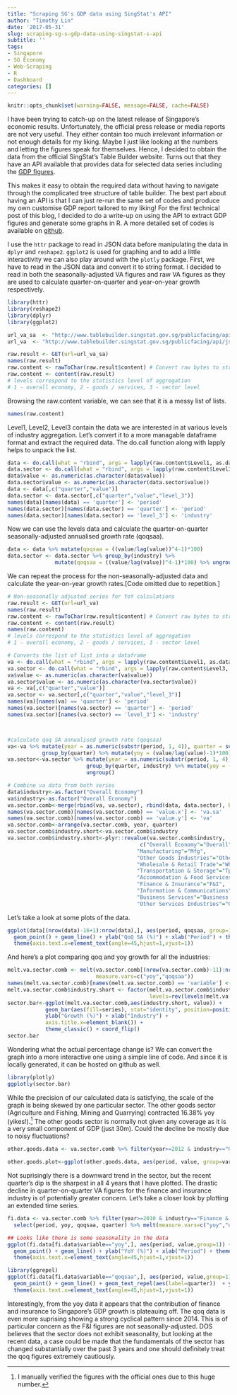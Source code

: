 ```yaml
---
title: "Scraping SG's GDP data using SingStat's API"
author: "Timothy Lin"
date: '2017-05-31'
slug: scraping-sg-s-gdp-data-using-singstat-s-api
subtitle: ''
tags:
- Singapore
- SG Economy
- Web-Scraping
- R
- Dashboard
categories: []
---
```


```r
knitr::opts_chunk$set(warning=FALSE, message=FALSE, cache=FALSE)
```

I have been trying to catch-up on the latest release of Singapore's economic results. Unfortunately, the official press release or media reports are not very useful. They either contain too much irrelevant information or not enough details for my liking. Maybe I just like looking at the numbers and letting the figures speak for themselves. Hence, I decided to obtain the data from the official SingStat's Table Builder website. Turns out that they have an API available that provides data for selected data series including the [GDP figures](http://www.tablebuilder.singstat.gov.sg/publicfacing/initApiList.action).  

This makes it easy to obtain the required data without having to navigate through the complicated tree structure of table builder. The best part about having an API is that I can just re-run the same set of codes and produce my own customise GDP report tailored to my liking! For the first technical post of this blog, I decided to do a write-up on using the API to extract GDP figures and generate some graphs in R. A more detailed set of codes is available on [github](https://github.com/timlrx/sg-econ-api).

I use the `httr` package to read in JSON data before manipulating the data in `dplyr` and `reshape2`. `ggplot2` is used for graphing and to add a little interactivity we can also play around with the `plotly` package. First, we have to read in the JSON data and convert it to string format. I decided to read in both the seasonally-adjusted VA figures and raw VA figures as they are used to calculate quarter-on-quarter and year-on-year growth respectively.

```r
library(httr)
library(reshape2)
library(dplyr)
library(ggplot2)

url_va_sa  <- "http://www.tablebuilder.singstat.gov.sg/publicfacing/api/json/title/12411.json"
url_va  <- "http://www.tablebuilder.singstat.gov.sg/publicfacing/api/json/title/12407.json"

raw.result <- GET(url=url_va_sa)
names(raw.result)
raw.content <- rawToChar(raw.result$content) # Convert raw bytes to string
raw.content <- content(raw.result)
# levels correspond to the statistics level of aggregation
# 1 - overall economy, 2 - goods / services, 3 - sector level
```

Browsing the raw.content variable, we can see that it is a messy list of lists. 

```r
names(raw.content)
```

Level1, Level2, Level3 contain the data we are interested in at various levels of industry aggregation. Let's convert it to a more managable dataframe format and extract the required data. The do.call function along with lapply helps to unpack the list. 

```r
data <- do.call(what = "rbind", args = lapply(raw.content$Level1, as.data.frame))
data.sector <- do.call(what = "rbind", args = lapply(raw.content$Level3, as.data.frame))
data$value <- as.numeric(as.character(data$value))
data.sector$value <- as.numeric(as.character(data.sector$value))
data <- data[,c("quarter","value")]
data.sector <- data.sector[,c("quarter","value","level_3")]
names(data)[names(data) == 'quarter'] <- 'period'
names(data.sector)[names(data.sector) == 'quarter'] <- 'period'
names(data.sector)[names(data.sector) == 'level_3'] <- 'industry'
```

Now we can use the levels data and calculate the quarter-on-quarter seasonally-adjusted annualised growth rate (qoqsaa). 

```r
data <- data %>% mutate(qoqsaa = ((value/lag(value))^4-1)*100)
data.sector <- data.sector %>% group_by(industry) %>% 
               mutate(qoqsaa = ((value/lag(value))^4-1)*100) %>% ungroup()
```

We can repeat the process for the non-seasonally-adjusted data and calculate the year-on-year growth rates.[Code omitted due to repetition.]  

```r
# Non-seasonally adjusted series for YoY calculations
raw.result <- GET(url=url_va)
names(raw.result)
raw.content <- rawToChar(raw.result$content) # Convert raw bytes to string
raw.content <- content(raw.result)
names(raw.content)
# levels correspond to the statistics level of aggregation
# 1 - overall economy, 2 - goods / services, 3 - sector level

# Converts the list of list into a dataframe
va <- do.call(what = "rbind", args = lapply(raw.content$Level1, as.data.frame))
va.sector <- do.call(what = "rbind", args = lapply(raw.content$Level3, as.data.frame))
va$value <- as.numeric(as.character(va$value))
va.sector$value <- as.numeric(as.character(va.sector$value))
va <- va[,c("quarter","value")]
va.sector <- va.sector[,c("quarter","value","level_3")]
names(va)[names(va) == 'quarter'] <- 'period'
names(va.sector)[names(va.sector) == 'quarter'] <- 'period'
names(va.sector)[names(va.sector) == 'level_3'] <- 'industry'



#calculate qoq SA annualised growth rate (qoqsaa)
va<-va %>% mutate(year = as.numeric(substr(period, 1, 4)), quarter = substr(period, 6, 7)) %>%  
           group_by(quarter) %>% mutate(yoy = (value/lag(value)-1)*100) %>% ungroup()
va.sector<-va.sector %>% mutate(year = as.numeric(substr(period, 1, 4)), quarter = substr(period, 6, 7)) %>% 
                         group_by(quarter, industry) %>% mutate(yoy = (value/lag(value)-1)*100) %>%
                         ungroup()

# Combine va data from both series
data$industry<-as.factor("Overall Economy")
va$industry<-as.factor("Overall Economy")
va.sector.comb<-merge(rbind(va, va.sector), rbind(data, data.sector), by=c("industry","period"))
names(va.sector.comb)[names(va.sector.comb) == 'value.x'] <- 'va.sa'
names(va.sector.comb)[names(va.sector.comb) == 'value.y'] <- 'va'
va.sector.comb<-arrange(va.sector.comb, year, quarter)
va.sector.comb$industry.short<-va.sector.comb$industry
va.sector.comb$industry.short<-plyr::revalue(va.sector.comb$industry, 
                                          c("Overall Economy"="Overall",
                                         "Manufacturing"="Mfg",
                                         "Other Goods Industries"="Other Goods",
                                         "Wholesale & Retail Trade"="Wholesale Retail",
                                         "Transportation & Storage"="Tpt & Storage",
                                         "Accommodation & Food Services"="Acc & Food",
                                         "Finance & Insurance"="F&I",
                                         "Information & Communications"="Infocomms",
                                         "Business Services"="Business Ser",
                                         "Other Services Industries"="Other Ser"))
```

Let's take a look at some plots of the data.

```r
ggplot(data[(nrow(data)-16+1):nrow(data),], aes(period, qoqsaa, group=1)) +
  geom_point() + geom_line() + ylab("QoQ SA (%)") + xlab("Period") + theme_classic() +
  theme(axis.text.x=element_text(angle=45,hjust=1,vjust=1))
```

And here's a plot comparing qoq and yoy growth for all the industries: 

```r
melt.va.sector.comb <- melt(va.sector.comb[(nrow(va.sector.comb)-11):nrow(va.sector.comb),],
                            measure.vars=c("yoy","qoqsaa"))
names(melt.va.sector.comb)[names(melt.va.sector.comb) == 'variable'] <- 'series'
melt.va.sector.comb$industry.short <- factor(melt.va.sector.comb$industry.short,
                                             levels=rev(levels(melt.va.sector.comb$industry.short)))
sector.bar<-ggplot(melt.va.sector.comb,aes(industry.short, value)) +
            geom_bar(aes(fill=series), stat="identity", position=position_dodge(width=1)) +
            ylab("Growth (%)") + xlab("Industry") +                              theme(axis.text.x=element_text(angle=45,hjust=1,vjust=1),
            axis.title.x=element_blank()) +
            theme_classic() + coord_flip()
sector.bar
```

Wondering what the actual percentage change is? We can convert the graph into a more interactive one using a simple line of code. And since it is locally generated, it can be hosted on github as well.

```r
library(plotly)
ggplotly(sector.bar)
```

While the precision of our calculated data is satisfying, the scale of the graph is being skewed by one particular sector. The other goods sector (Agriculture and Fishing, Mining and Quarrying) contracted 16.38% yoy (yikes!).^[I manually verified the figures with the official ones due to this huge number.]  The other goods sector is normally not given any coverage as it is a very small component of GDP (just 30m). Could the decline be mostly due to noisy fluctuations?

```r
other.goods.data <- va.sector.comb %>% filter(year>=2012 & industry=="Other Goods Industries")                     %>% select(period, yoy, qoqsaa) %>% melt(measure.vars=c("yoy","qoqsaa"))

other.goods.plot<-ggplot(other.goods.data, aes(period, value, group=variable, color=variable)) + geom_point() + geom_line() + ylab("QoQ SA (%)") + xlab("Period") + theme_classic() +        theme(axis.text.x=element_text(angle=45,hjust=1,vjust=1))
```

Not suprisingly there is a downward trend in the sector, but the recent quarter's dip is the sharpest in all 4 years that I have plotted. The drastic decline in quarter-on-quarter VA figures for the finance and insurance industry is of potentially greater concern. Let's take a closer look by plotting an extended time series.

```r
fi.data <- va.sector.comb %>% filter(year>=2010 & industry=="Finance & Insurance") %>% 
  select(period, yoy, qoqsaa, quarter) %>% melt(measure.vars=c("yoy","qoqsaa"))

## Looks like there is some seasonality in the data
ggplot(fi.data[fi.data$variable=="yoy",], aes(period, value,group=1)) +
  geom_point() + geom_line() + ylab("YoY (%)") + xlab("Period") + theme_classic() +
  theme(axis.text.x=element_text(angle=45,hjust=1,vjust=1))

library(ggrepel)
ggplot(fi.data[fi.data$variable=="qoqsaa",], aes(period, value,group=1)) +
  geom_point() + geom_line() + geom_text_repel(aes(label=quarter))  + ylab("QoQ SA (%)") + xlab("Period") + theme_classic() +
  theme(axis.text.x=element_text(angle=45,hjust=1,vjust=1))
```

Interestingly, from the yoy data it appears that the contribution of finance and insurance to Singapore's GDP growth is plateauing off. The qoq data is even more suprising showing a strong cyclical pattern since 2014. This is of particular concern as the F&I figures are not seasonally-adjusted. DOS believes that the sector does not exhibit seasonality, but looking at the recent data, a case could be made that the fundamentals of the sector has changed substantially over the past 3 years and one should definitely treat the qoq figures extremely cautiously.
